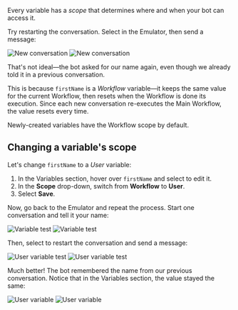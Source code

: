 
Every variable has a *scope* that determines where and when your bot can access it.

Try restarting the conversation. Select **<Icon icon="rotate-ccw"/>** in the Emulator, then send a message:

<Frame>
  <img
    alt="New conversation"
    className="block dark:hidden"
    src="./assets/new-conversation.png"
  />
  <img
    alt="New conversation"
    className="hidden dark:block"
    src="./assets/new-conversation-dark.png"
  />
</Frame>

That's not ideal—the bot asked for our name again, even though we already told it in a previous conversation.

This is because `firstName` is a *Workflow* variable—it keeps the same value for the current Workflow, then resets when the Workflow is done its execution. Since each new conversation re-executes the Main Workflow, the value resets every time.

<GoodToKnow>
Newly-created variables have the Workflow scope by default.
</GoodToKnow>

## Changing a variable's scope

Let's change `firstName` to a *User* variable:

1. In the Variables section, hover over `firstName` and select **<Icon icon="pen"/>** to edit it.
2. In the **Scope** drop-down, switch from **Workflow** to **User**.
3. Select **Save**.

Now, go back to the Emulator and repeat the process. Start one conversation and tell it your name:

<Frame>
  <img
    alt="Variable test"
    className="block dark:hidden"
    src="./assets/variable-test.png"
  />
  <img
    alt="Variable test"
    className="hidden dark:block"
    src="./assets/variable-test-dark.png"
  />
</Frame>

Then, select **<Icon icon="rotate-ccw"/>** to restart the conversation and send a message:

<Frame>
  <img
    alt="User variable test"
    className="block dark:hidden"
    src="./assets/user-variable-test.png"
  />
  <img
    alt="User variable test"
    className="hidden dark:block"
    src="./assets/user-variable-test-dark.png"
  />
</Frame>

Much better! The bot remembered the name from our previous conversation. Notice that in the Variables section, the value stayed the same:

<Frame>
  <img
    alt="User variable"
    className="block dark:hidden"
    src="./assets/user-variable.png"
  />
  <img
    alt="User variable"
    className="hidden dark:block"
    src="./assets/user-variable-dark.png"
  />
</Frame>
